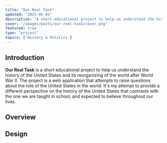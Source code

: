 ```yaml
---
title: "Our Real Task"
updated: "2023-05-03"
description: "A short educational project to help us understand the history of the United States and its reorganizing of the world after World War II."
cover: "/images/posts/our-real-task/cover.png"
featured: true
type: "project"
topics: ['History & Politics']
---
```


<InDevelopment />


## Introduction
<IntroParagraph >
  <strong >Our Real Task</strong > is a short educational project to help us understand the history of the United States and its reorganizing of the world after World War II.
  <Spacer />
  The project is a web application that attempts to raise questions about the role of the United States in the world. It's my attempt to provide a different
  perspective on the history of the United States that contrasts with the one we are taught in school, and expected to believe throughout our lives.
</IntroParagraph >


<ImageFrame
  width = {800}
  src = "/images/posts/our-real-task/cover.png"
  sourceUrl = "https://micmetz.github.io/our-real-task/"
  sourceTitle = "Our Real Task"
  showalt
/>

<Spacer />

## Overview

<BlockquoteCitation
  children = "US foreign policy is straight out of the mafia."
  author = "Noam Chomsky"
  url = "https://www.theguardian.com/world/2009/nov/07/noam-chomsky-us-foreign-policy"
  title = "Chomsky on US foreign policy"
/>


## Design



<InDevelopment />

